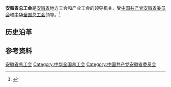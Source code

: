 {{Infobox PRCG
|机构名称 = 安徽省总工会
|color    = #014099
|标志1    =
|届数     =
|任期始   = 
|任期终   =
|职位1    = 主席
|人员1    = [[李明_(1958年)|李明]]
|职位2    = 副主席
|人员2    = 徐发成、张文静（女）、阮怀楼、胡东辉、樊忠厚（挂职）、许启金（兼）、李坤刚（兼）、程光林（兼）、徐露平（兼）
|人数2    = 
|职位3    =
|人员3    =
|组织法规 =
|上级机构 = [[中华全国总工会|中华全国总工会]]
|机构类型 = [[人民团体|人民团体]]
|行政级别 = 正地厅级
|中共上级 = [[中国共产党安徽省委员会|中国共产党安徽省委员会]]
|中共本级 = 中国共产党安徽省总工会党组
|场所1    = 
|地址1    = 
|邮编1    = 
|电话1    =
|时期1    =
|机构1    =
|官网1    = 
}}
'''安徽省总工会'''是[[安徽省|安徽省]]地方工会和产业工会的领导机关，受[[中国共产党安徽省委员会|中国共产党安徽省委员会]]和[[中华全国总工会|中华全国总工会]]领导。<ref>{{Cite book|title=安徽百科全书|author=《安徽百科全书》编纂工作委员会,《安徽百科全书》编辑委员会编|publisher=南京大学出版社|year=1994|isbn=|location=南京|pages=}}</ref>

== 历史沿革 ==

== 参考资料 ==
{{reflist}}

{{中华人民共和国各省级行政区|总工会}}

[[Category:安徽省总工会|]]
[[Category:中华全国总工会|Category:中华全国总工会]]
[[Category:中国共产党安徽省委员会|Category:中国共产党安徽省委员会]]
